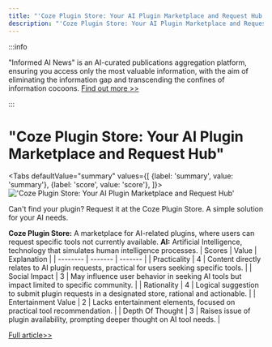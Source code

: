```yaml
---
title: "'Coze Plugin Store: Your AI Plugin Marketplace and Request Hub'"
description: "'Coze Plugin Store: Your AI Plugin Marketplace and Request Hub'"
---
```



:::info

"Informed AI News" is an AI-curated publications aggregation platform, ensuring you access only the most valuable information, with the aim of eliminating the information gap and transcending the confines of information cocoons.  [Find out more >>](/docs/guides)

:::

# "Coze Plugin Store: Your AI Plugin Marketplace and Request Hub"


<Tabs
	defaultValue="summary"
	values={[
	{label: 'summary', value: 'summary'},
	{label: 'score', value: 'score'},
]}>
<TabItem value="summary">
<img
  src="https://image.informedainews.com/2024/06/08/To-9G5-1717825169-0.jpg"
  alt="'Coze Plugin Store: Your AI Plugin Marketplace and Request Hub'"
/>



Can't find your plugin? Request it at the Coze Plugin Store. A simple solution for your AI needs.

**Coze Plugin Store:** A marketplace for AI-related plugins, where users can request specific tools not currently available.
**AI:** Artificial Intelligence, technology that simulates human intelligence processes.
</TabItem>
<TabItem value="score">
	| Scores     | Value   | Explanation |
	| -------- | ------- | ------- |
	| Practicality  | 4    | Content directly relates to AI plugin requests, practical for users seeking specific tools.    |
	| Social Impact | 3     | May influence user behavior in seeking AI tools but impact limited to specific community.    |
	| Rationality    | 4    | Logical suggestion to submit plugin requests in a designated store, rational and actionable.    |
	| Entertainment Value    | 2    | Lacks entertainment elements, focused on practical tool recommendation.    |
	| Depth Of Thought    | 3    | Raises issue of plugin availability, prompting deeper thought on AI tool needs.    |
</TabItem>
</Tabs>

[Full article>>](https://x.com/CozeHQ/status/1799198116903583964)
